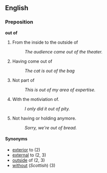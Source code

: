 ==English==
===Preposition===
'''out of'''

# From the inside to the outside of
#: ''The audience came out of the theater.''
# Having come out of
#:''The cat is out of the bag''
# Not part of
#: ''This is out of my area of expertise.''
# With the motiviation of.
#: ''I only did it out of pity.''
# Not having or holding anymore.
#: ''Sorry, we're out of bread.''

====Synonyms====
*[[exterior]] to (2)
*[[external]] to (2, 3)
*[[outside]] of (2, 3)
*[[without]] (''Scottish'') (3)